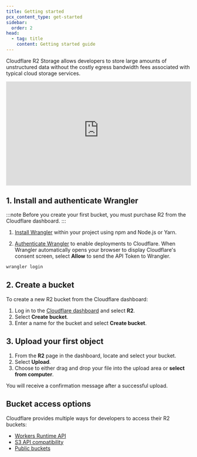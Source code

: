 ```yaml
---
title: Getting started
pcx_content_type: get-started
sidebar:
  order: 2
head:
  - tag: title
    content: Getting started guide
---
```



Cloudflare R2 Storage allows developers to store large amounts of unstructured data without the costly egress bandwidth fees associated with typical cloud storage services.

<div style="position: relative; padding-top: 56.25%;">
	<iframe
		src="https://customer-6qw1mjlclhl2mqdy.cloudflarestream.com/c247ba8eb4b61355184867bec9e5c532/iframe?poster=https%3A%2F%2Fcustomer-6qw1mjlclhl2mqdy.cloudflarestream.com%2Fc247ba8eb4b61355184867bec9e5c532%2Fthumbnails%2Fthumbnail.jpg%3Ftime%3D%26height%3D600"
		style="border: none; position: absolute; top: 0; left: 0; height: 100%; width: 100%;"
		allow="accelerometer; gyroscope; autoplay; encrypted-media; picture-in-picture;"
		allowfullscreen="true"
	></iframe>
</div>

## 1. Install and authenticate Wrangler

:::note
Before you create your first bucket, you must purchase R2 from the Cloudflare dashboard.
:::

1. [Install Wrangler](/workers/wrangler/install-and-update/) within your project using npm and Node.js or Yarn.

<PackageManagers pkg="wrangler@latest" dev />

2. [Authenticate Wrangler](/workers/wrangler/commands/#login) to enable deployments to Cloudflare. When Wrangler automatically opens your browser to display Cloudflare's consent screen, select **Allow** to send the API Token to Wrangler.

```txt
wrangler login
```

## 2. Create a bucket

To create a new R2 bucket from the Cloudflare dashboard:

1. Log in to the [Cloudflare dashboard](https://dash.cloudflare.com) and select **R2**.
2. Select **Create bucket**.
3. Enter a name for the bucket and select **Create bucket**.

## 3. Upload your first object

1. From the **R2** page in the dashboard, locate and select your bucket.
2. Select **Upload**.
3. Choose to either drag and drop your file into the upload area or **select from computer**.

You will receive a confirmation message after a successful upload.

## Bucket access options

Cloudflare provides multiple ways for developers to access their R2 buckets:

- [Workers Runtime API](/r2/api/workers/workers-api-usage/)
- [S3 API compatibility](/r2/api/s3/api/)
- [Public buckets](/r2/buckets/public-buckets/)
